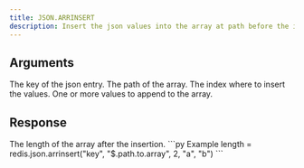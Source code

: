 ```yaml
---
title: JSON.ARRINSERT
description: Insert the json values into the array at path before the index (shifts to the right).
---
```


## Arguments

<ParamField body="key" type="str" required>
    The key of the json entry.
</ParamField>
<ParamField body="path" type="str" default="$">
    The path of the array.
</ParamField>

<ParamField body="index" type="int" required>
   The index where to insert the values.
</ParamField>

<ParamField body="values" type="...TValue[]" required>
    One or more values to append to the array.
</ParamField>


## Response

<ResponseField type="List[int]" required>
  The length of the array after the insertion.
</ResponseField>

<RequestExample>
```py Example
length = redis.json.arrinsert("key", "$.path.to.array", 2, "a", "b")
```
</RequestExample>
